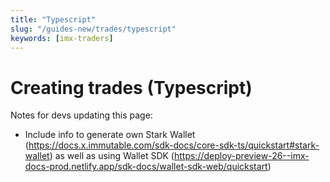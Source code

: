 ```yaml
---
title: "Typescript"
slug: "/guides-new/trades/typescript"
keywords: [imx-traders]
---
```


# Creating trades (Typescript)

Notes for devs updating this page:
* Include info to generate own Stark Wallet (https://docs.x.immutable.com/sdk-docs/core-sdk-ts/quickstart#stark-wallet) as well as using Wallet SDK (https://deploy-preview-26--imx-docs-prod.netlify.app/sdk-docs/wallet-sdk-web/quickstart)